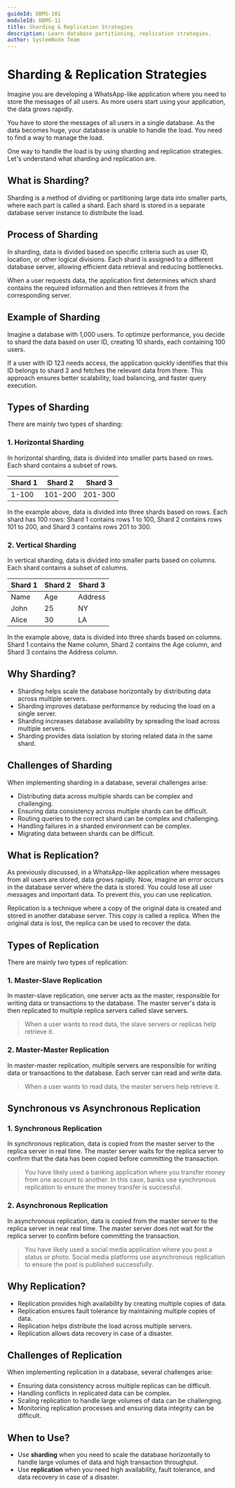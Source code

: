 ```yaml
---
guideId: DBMS-101
moduleId: DBMS-11
title: Sharding & Replication Strategies
description: Learn database partitioning, replication strategies.
author: SystemNode Team
---
```


# Sharding & Replication Strategies

Imagine you are developing a WhatsApp-like application where you need to store the messages of all users. As more users start using your application, the data grows rapidly.

You have to store the messages of all users in a single database. As the data becomes huge, your database is unable to handle the load. You need to find a way to manage the load.

One way to handle the load is by using sharding and replication strategies. Let's understand what sharding and replication are.

## What is Sharding?

Sharding is a method of dividing or partitioning large data into smaller parts, where each part is called a shard. Each shard is stored in a separate database server instance to distribute the load.

## Process of Sharding

In sharding, data is divided based on specific criteria such as user ID, location, or other logical divisions. Each shard is assigned to a different database server, allowing efficient data retrieval and reducing bottlenecks.

When a user requests data, the application first determines which shard contains the required information and then retrieves it from the corresponding server.

## Example of Sharding

Imagine a database with 1,000 users. To optimize performance, you decide to shard the data based on user ID, creating 10 shards, each containing 100 users. 

If a user with ID 123 needs access, the application quickly identifies that this ID belongs to shard 2 and fetches the relevant data from there. This approach ensures better scalability, load balancing, and faster query execution.

## Types of Sharding

There are mainly two types of sharding:

### 1. Horizontal Sharding

In horizontal sharding, data is divided into smaller parts based on rows. Each shard contains a subset of rows.

| Shard 1 | Shard 2 | Shard 3 |
|---------|---------|---------|
| 1-100   | 101-200 | 201-300 |

In the example above, data is divided into three shards based on rows. Each shard has 100 rows: Shard 1 contains rows 1 to 100, Shard 2 contains rows 101 to 200, and Shard 3 contains rows 201 to 300.

### 2. Vertical Sharding

In vertical sharding, data is divided into smaller parts based on columns. Each shard contains a subset of columns.

| Shard 1 | Shard 2 | Shard 3 |
|---------|---------|---------|
| Name    | Age     | Address |
| John    | 25      | NY      |
| Alice   | 30      | LA      |

In the example above, data is divided into three shards based on columns. Shard 1 contains the Name column, Shard 2 contains the Age column, and Shard 3 contains the Address column.

## Why Sharding?

- Sharding helps scale the database horizontally by distributing data across multiple servers.
- Sharding improves database performance by reducing the load on a single server.
- Sharding increases database availability by spreading the load across multiple servers.
- Sharding provides data isolation by storing related data in the same shard.

## Challenges of Sharding

When implementing sharding in a database, several challenges arise:

- Distributing data across multiple shards can be complex and challenging.
- Ensuring data consistency across multiple shards can be difficult.
- Routing queries to the correct shard can be complex and challenging.
- Handling failures in a sharded environment can be complex.
- Migrating data between shards can be difficult.

## What is Replication?

As previously discussed, in a WhatsApp-like application where messages from all users are stored, data grows rapidly. Now, imagine an error occurs in the database server where the data is stored. You could lose all user messages and important data. To prevent this, you can use replication.

Replication is a technique where a copy of the original data is created and stored in another database server. This copy is called a replica. When the original data is lost, the replica can be used to recover the data.

## Types of Replication

There are mainly two types of replication:

### 1. Master-Slave Replication

In master-slave replication, one server acts as the master, responsible for writing data or transactions to the database. The master server's data is then replicated to multiple replica servers called slave servers.

> When a user wants to read data, the slave servers or replicas help retrieve it.

### 2. Master-Master Replication

In master-master replication, multiple servers are responsible for writing data or transactions to the database. Each server can read and write data.

> When a user wants to read data, the master servers help retrieve it.

## Synchronous vs Asynchronous Replication

### 1. Synchronous Replication

In synchronous replication, data is copied from the master server to the replica server in real time. The master server waits for the replica server to confirm that the data has been copied before committing the transaction.

> You have likely used a banking application where you transfer money from one account to another. In this case, banks use synchronous replication to ensure the money transfer is successful.

### 2. Asynchronous Replication

In asynchronous replication, data is copied from the master server to the replica server in near real time. The master server does not wait for the replica server to confirm before committing the transaction.

> You have likely used a social media application where you post a status or photo. Social media platforms use asynchronous replication to ensure the post is published successfully.

## Why Replication?

- Replication provides high availability by creating multiple copies of data.
- Replication ensures fault tolerance by maintaining multiple copies of data.
- Replication helps distribute the load across multiple servers.
- Replication allows data recovery in case of a disaster.

## Challenges of Replication

When implementing replication in a database, several challenges arise:

- Ensuring data consistency across multiple replicas can be difficult.
- Handling conflicts in replicated data can be complex.
- Scaling replication to handle large volumes of data can be challenging.
- Monitoring replication processes and ensuring data integrity can be difficult.


## When to Use?

- Use **sharding** when you need to scale the database horizontally to handle large volumes of data and high transaction throughput.
- Use **replication** when you need high availability, fault tolerance, and data recovery in case of a disaster.
